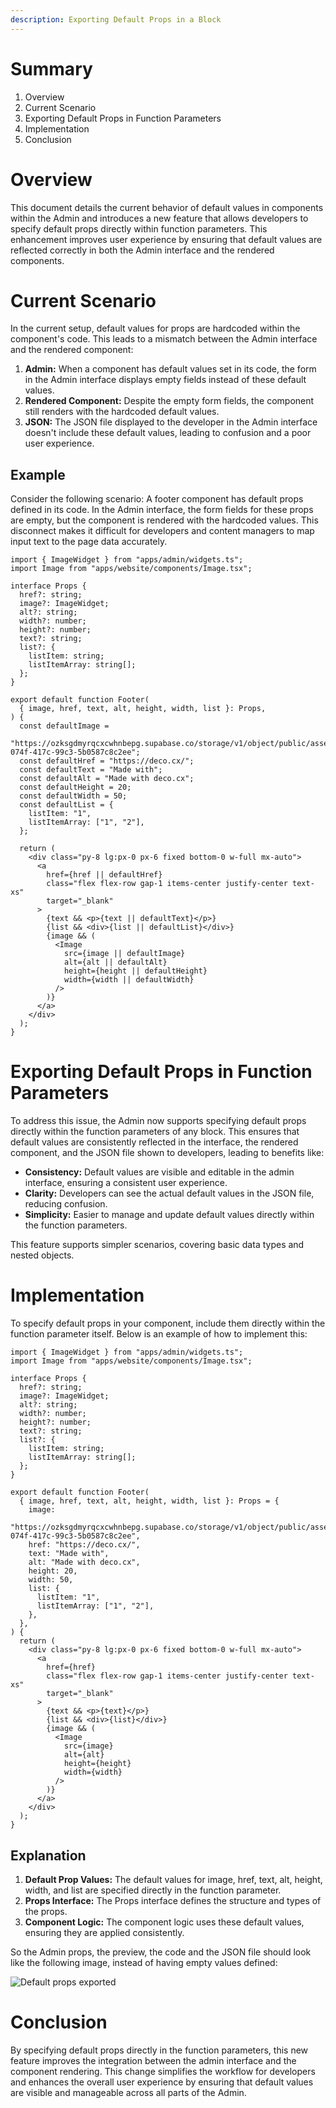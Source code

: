```yaml
---
description: Exporting Default Props in a Block
---
```


# Summary

1. Overview
2. Current Scenario
3. Exporting Default Props in Function Parameters
4. Implementation
5. Conclusion

# Overview

This document details the current behavior of default values in components
within the Admin and introduces a new feature that allows developers to specify
default props directly within function parameters. This enhancement improves
user experience by ensuring that default values are reflected correctly in both
the Admin interface and the rendered components.

# Current Scenario

In the current setup, default values for props are hardcoded within the
component's code. This leads to a mismatch between the Admin interface and the
rendered component:

1. **Admin:** When a component has default values set in its code, the form in
   the Admin interface displays empty fields instead of these default values.
2. **Rendered Component:** Despite the empty form fields, the component still
   renders with the hardcoded default values.
3. **JSON:** The JSON file displayed to the developer in the Admin interface
   doesn't include these default values, leading to confusion and a poor user
   experience.

## Example

Consider the following scenario: A footer component has default props defined in
its code. In the Admin interface, the form fields for these props are empty, but
the component is rendered with the hardcoded values. This disconnect makes it
difficult for developers and content managers to map input text to the page data
accurately.

```tsx
import { ImageWidget } from "apps/admin/widgets.ts";
import Image from "apps/website/components/Image.tsx";

interface Props {
  href?: string;
  image?: ImageWidget;
  alt?: string;
  width?: number;
  height?: number;
  text?: string;
  list?: {
    listItem: string;
    listItemArray: string[];
  };
}

export default function Footer(
  { image, href, text, alt, height, width, list }: Props,
) {
  const defaultImage =
    "https://ozksgdmyrqcxcwhnbepg.supabase.co/storage/v1/object/public/assets/4959/d7aa9290-074f-417c-99c3-5b0587c8c2ee";
  const defaultHref = "https://deco.cx/";
  const defaultText = "Made with";
  const defaultAlt = "Made with deco.cx";
  const defaultHeight = 20;
  const defaultWidth = 50;
  const defaultList = {
    listItem: "1",
    listItemArray: ["1", "2"],
  };

  return (
    <div class="py-8 lg:px-0 px-6 fixed bottom-0 w-full mx-auto">
      <a
        href={href || defaultHref}
        class="flex flex-row gap-1 items-center justify-center text-xs"
        target="_blank"
      >
        {text && <p>{text || defaultText}</p>}
        {list && <div>{list || defaultList}</div>}
        {image && (
          <Image
            src={image || defaultImage}
            alt={alt || defaultAlt}
            height={height || defaultHeight}
            width={width || defaultWidth}
          />
        )}
      </a>
    </div>
  );
}
```

# Exporting Default Props in Function Parameters

To address this issue, the Admin now supports specifying default props directly
within the function parameters of any block. This ensures that default values
are consistently reflected in the interface, the rendered component, and the
JSON file shown to developers, leading to benefits like:

- **Consistency:** Default values are visible and editable in the admin
  interface, ensuring a consistent user experience.
- **Clarity:** Developers can see the actual default values in the JSON file,
  reducing confusion.
- **Simplicity:** Easier to manage and update default values directly within the
  function parameters.

This feature supports simpler scenarios, covering basic data types and nested
objects.

# Implementation

To specify default props in your component, include them directly within the
function parameter itself. Below is an example of how to implement this:

```tsx
import { ImageWidget } from "apps/admin/widgets.ts";
import Image from "apps/website/components/Image.tsx";

interface Props {
  href?: string;
  image?: ImageWidget;
  alt?: string;
  width?: number;
  height?: number;
  text?: string;
  list?: {
    listItem: string;
    listItemArray: string[];
  };
}

export default function Footer(
  { image, href, text, alt, height, width, list }: Props = {
    image:
      "https://ozksgdmyrqcxcwhnbepg.supabase.co/storage/v1/object/public/assets/4959/d7aa9290-074f-417c-99c3-5b0587c8c2ee",
    href: "https://deco.cx/",
    text: "Made with",
    alt: "Made with deco.cx",
    height: 20,
    width: 50,
    list: {
      listItem: "1",
      listItemArray: ["1", "2"],
    },
  },
) {
  return (
    <div class="py-8 lg:px-0 px-6 fixed bottom-0 w-full mx-auto">
      <a
        href={href}
        class="flex flex-row gap-1 items-center justify-center text-xs"
        target="_blank"
      >
        {text && <p>{text}</p>}
        {list && <div>{list}</div>}
        {image && (
          <Image
            src={image}
            alt={alt}
            height={height}
            width={width}
          />
        )}
      </a>
    </div>
  );
}
```

## Explanation

1. **Default Prop Values:** The default values for image, href, text, alt,
   height, width, and list are specified directly in the function parameter.
2. **Props Interface:** The Props interface defines the structure and types of
   the props.
3. **Component Logic:** The component logic uses these default values, ensuring
   they are applied consistently.

So the Admin props, the preview, the code and the JSON file should look like the
following image, instead of having empty values defined:

![Default props exported](https://deco.cx/docs/exporting-default-props/export-default-props-example.png)

# Conclusion

By specifying default props directly in the function parameters, this new
feature improves the integration between the admin interface and the component
rendering. This change simplifies the workflow for developers and enhances the
overall user experience by ensuring that default values are visible and
manageable across all parts of the Admin.
